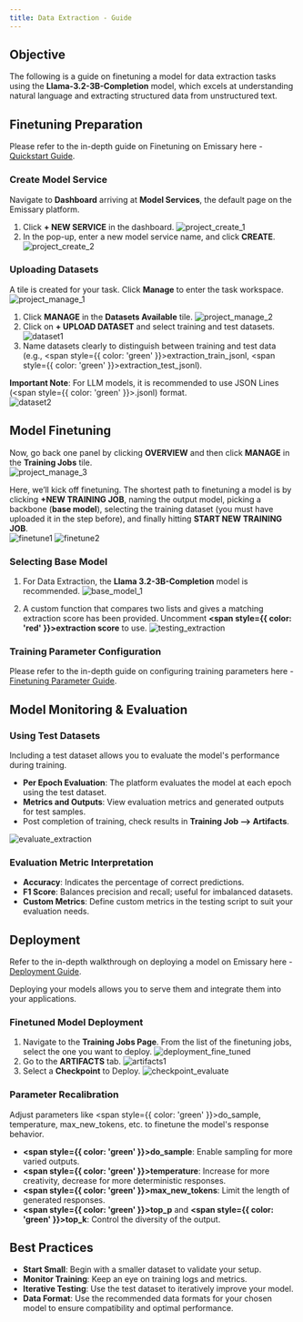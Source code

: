 ```yaml
---
title: Data Extraction - Guide
---
```


## Objective

The following is a guide on finetuning a model for data extraction tasks using the **Llama-3.2-3B-Completion** model, which excels at understanding natural language and extracting structured data from unstructured text.

## Finetuning Preparation

Please refer to the in-depth guide on Finetuning on Emissary here - [Quickstart Guide](Finetuning/Quickstart).

### Create Model Service

Navigate to **Dashboard** arriving at **Model Services**, the default page on the Emissary platform.

1. Click **+ NEW SERVICE** in the dashboard.
![project_create_1](/img/guides/project_create1.png")
2. In the pop-up, enter a new model service name, and click **CREATE**.
![project_create_2](/img/guides/project_create2.png")

### Uploading Datasets

A tile is created for your task. Click **Manage** to enter the task workspace.  
![project_manage_1](/img/guides/project_manage1.png")

1. Click **MANAGE** in the **Datasets Available** tile.
![project_manage_2](/img/guides/project_manage2.png")
2. Click on **+ UPLOAD DATASET** and select training and test datasets.
![dataset1](/img/guides/dataset1.png")
3. Name datasets clearly to distinguish between training and test data (e.g., <span style={{ color: 'green' }}>extraction_train_jsonl</span>, <span style={{ color: 'green' }}>extraction_test_jsonl</span>).

**Important Note**: For LLM models, it is recommended to use JSON Lines (<span style={{ color: 'green' }}>.jsonl</span>) format.  
![dataset2](/img/guides/dataset2.png")

## Model Finetuning

Now, go back one panel by clicking **OVERVIEW** and then click **MANAGE** in the **Training Jobs** tile.  
![project_manage_3](/img/guides/project_manage3.png")

Here, we’ll kick off finetuning. The shortest path to finetuning a model is by clicking **+NEW TRAINING JOB**, naming the output model, picking a backbone (**base model**), selecting the training dataset (you must have uploaded it in the step before), and finally hitting **START NEW TRAINING JOB**.  
![finetune1](/img/guides/finetune1.png")
![finetune2](/img/guides/finetune2.png")

### Selecting Base Model

1. For Data Extraction, the **Llama 3.2-3B-Completion** model is recommended.
![base_model_1](/img/guides/base_model1.png")

2. A custom function that compares two lists and gives a matching extraction score has been provided. Uncomment **<span style={{ color: 'red' }}>extraction score</span>** to use.
![testing_extraction](/img/guides/testing_extraction.png")


### Training Parameter Configuration

Please refer to the in-depth guide on configuring training parameters here - [Finetuning Parameter Guide](../finetuning/parameters).

## Model Monitoring & Evaluation

### Using Test Datasets

Including a test dataset allows you to evaluate the model's performance during training.

- **Per Epoch Evaluation**: The platform evaluates the model at each epoch using the test dataset.
- **Metrics and Outputs**: View evaluation metrics and generated outputs for test samples.
- Post completion of training, check results in **Training Job --> Artifacts**.

![evaluate_extraction](/img/guides/evaluate_extraction.png")


### Evaluation Metric Interpretation

- **Accuracy**: Indicates the percentage of correct predictions.
- **F1 Score**: Balances precision and recall; useful for imbalanced datasets.
- **Custom Metrics**: Define custom metrics in the testing script to suit your evaluation needs.

## Deployment

Refer to the in-depth walkthrough on deploying a model on Emissary here - [Deployment Guide](../finetuning/deployment).

Deploying your models allows you to serve them and integrate them into your applications.

### Finetuned Model Deployment

1. Navigate to the **Training Jobs Page**. From the list of the finetuning jobs, select the one you want to deploy.
![deployment_fine_tuned](/img/guides/deployment_fine_tuned.png")
2. Go to the **ARTIFACTS** tab.
![artifacts1](/img/guides/artifacts1.png")
3. Select a **Checkpoint** to Deploy.
![checkpoint_evaluate](/img/guides/checkpoint_evaluate.png")

### Parameter Recalibration

Adjust parameters like <span style={{ color: 'green' }}>do_sample, temperature, max_new_tokens</span>, etc. to finetune the model's response behavior.

- **<span style={{ color: 'green' }}>do_sample</span>**: Enable sampling for more varied outputs.
- **<span style={{ color: 'green' }}>temperature</span>**: Increase for more creativity, decrease for more deterministic responses.
- **<span style={{ color: 'green' }}>max_new_tokens</span>**: Limit the length of generated responses.
- **<span style={{ color: 'green' }}>top_p</span>** and **<span style={{ color: 'green' }}>top_k</span>**: Control the diversity of the output.

## Best Practices

- **Start Small**: Begin with a smaller dataset to validate your setup.
- **Monitor Training**: Keep an eye on training logs and metrics.
- **Iterative Testing**: Use the test dataset to iteratively improve your model.
- **Data Format**: Use the recommended data formats for your chosen model to ensure compatibility and optimal performance.